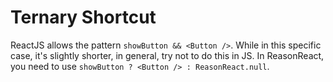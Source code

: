 # Ternary Shortcut

ReactJS allows the pattern `showButton && <Button />`. While in this specific case, it's slightly shorter, in general, try not to do this in JS. In ReasonReact, you need to use `showButton ? <Button /> : ReasonReact.null`.

